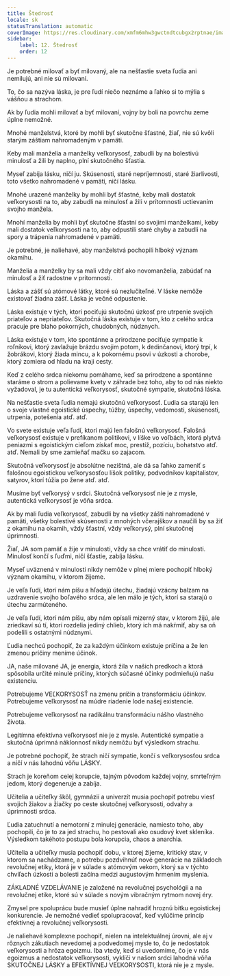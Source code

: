 ```yaml
---
title: Štedrosť
locale: sk
statusTranslation: automatic
coverImage: https://res.cloudinary.com/xmfm6mhw3gwctndtcubgx2rptnae/image/upload/v1740337243/small_cover_educacion_fundamental_a051170f1c.webp
sidebar:
    label: 12. Štedrosť
    order: 12
---
```

Je potrebné milovať a byť milovaný, ale na nešťastie sveta ľudia ani nemilujú, ani nie sú milovaní.

To, čo sa nazýva láska, je pre ľudí niečo neznáme a ľahko si to mýlia s vášňou a strachom.

Ak by ľudia mohli milovať a byť milovaní, vojny by boli na povrchu zeme úplne nemožné.

Mnohé manželstvá, ktoré by mohli byť skutočne šťastné, žiaľ, nie sú kvôli starým záštiam nahromadeným v pamäti.

Keby mali manželia a manželky veľkorysosť, zabudli by na bolestivú minulosť a žili by naplno, plní skutočného šťastia.

Myseľ zabíja lásku, ničí ju. Skúsenosti, staré nepríjemnosti, staré žiarlivosti, toto všetko nahromadené v pamäti, ničí lásku.

Mnohé urazené manželky by mohli byť šťastné, keby mali dostatok veľkorysosti na to, aby zabudli na minulosť a žili v prítomnosti uctievaním svojho manžela.

Mnohí manželia by mohli byť skutočne šťastní so svojimi manželkami, keby mali dostatok veľkorysosti na to, aby odpustili staré chyby a zabudli na spory a trápenia nahromadené v pamäti.

Je potrebné, je naliehavé, aby manželstvá pochopili hlboký význam okamihu.

Manželia a manželky by sa mali vždy cítiť ako novomanželia, zabúdať na minulosť a žiť radostne v prítomnosti.

Láska a zášť sú atómové látky, ktoré sú nezlučiteľné. V láske nemôže existovať žiadna zášť. Láska je večné odpustenie.

Láska existuje v tých, ktorí pociťujú skutočnú úzkosť pre utrpenie svojich priateľov a nepriateľov. Skutočná láska existuje v tom, kto z celého srdca pracuje pre blaho pokorných, chudobných, núdznych.

Láska existuje v tom, kto spontánne a prirodzene pociťuje sympatie k roľníkovi, ktorý zavlažuje brázdu svojim potom, k dedinčanovi, ktorý trpí, k žobrákovi, ktorý žiada mincu, a k pokornému psovi v úzkosti a chorobe, ktorý zomiera od hladu na kraji cesty.

Keď z celého srdca niekomu pomáhame, keď sa prirodzene a spontánne staráme o strom a polievame kvety v záhrade bez toho, aby to od nás niekto vyžadoval, je tu autentická veľkorysosť, skutočné sympatie, skutočná láska.

Na nešťastie sveta ľudia nemajú skutočnú veľkorysosť. Ľudia sa starajú len o svoje vlastné egoistické úspechy, túžby, úspechy, vedomosti, skúsenosti, utrpenia, potešenia atď. atď.

Vo svete existuje veľa ľudí, ktorí majú len falošnú veľkorysosť. Falošná veľkorysosť existuje v prefíkanom politikovi, v líške vo voľbách, ktorá plytvá peniazmi s egoistickým cieľom získať moc, prestíž, pozíciu, bohatstvo atď. atď. Nemali by sme zamieňať mačku so zajacom.

Skutočná veľkorysosť je absolútne nezištná, ale dá sa ľahko zameniť s falošnou egoistickou veľkorysosťou líšok politiky, podvodníkov kapitalistov, satyrov, ktorí túžia po žene atď. atď.

Musíme byť veľkorysý v srdci. Skutočná veľkorysosť nie je z mysle, autentická veľkorysosť je vôňa srdca.

Ak by mali ľudia veľkorysosť, zabudli by na všetky zášti nahromadené v pamäti, všetky bolestivé skúsenosti z mnohých včerajškov a naučili by sa žiť z okamihu na okamih, vždy šťastní, vždy veľkorysý, plní skutočnej úprimnosti.

Žiaľ, JA som pamäť a žije v minulosti, vždy sa chce vrátiť do minulosti. Minulosť končí s ľuďmi, ničí šťastie, zabíja lásku.

Myseľ uväznená v minulosti nikdy nemôže v plnej miere pochopiť hlboký význam okamihu, v ktorom žijeme.

Je veľa ľudí, ktorí nám píšu a hľadajú útechu, žiadajú vzácny balzam na uzdravenie svojho boľavého srdca, ale len málo je tých, ktorí sa starajú o útechu zarmúteného.

Je veľa ľudí, ktorí nám píšu, aby nám opísali mizerný stav, v ktorom žijú, ale zriedkaví sú tí, ktorí rozdelia jediný chlieb, ktorý ich má nakŕmiť, aby sa oň podelili s ostatnými núdznymi.

Ľudia nechcú pochopiť, že za každým účinkom existuje príčina a že len zmenou príčiny meníme účinok.

JA, naše milované JA, je energia, ktorá žila v našich predkoch a ktorá spôsobila určité minulé príčiny, ktorých súčasné účinky podmieňujú našu existenciu.

Potrebujeme VEĽKORYSOSŤ na zmenu príčin a transformáciu účinkov. Potrebujeme veľkorysosť na múdre riadenie lode našej existencie.

Potrebujeme veľkorysosť na radikálnu transformáciu nášho vlastného života.

Legitímna efektívna veľkorysosť nie je z mysle. Autentické sympatie a skutočná úprimná náklonnosť nikdy nemôžu byť výsledkom strachu.

Je potrebné pochopiť, že strach ničí sympatie, končí s veľkorysosťou srdca a ničí v nás lahodnú vôňu LÁSKY.

Strach je koreňom celej korupcie, tajným pôvodom každej vojny, smrteľným jedom, ktorý degeneruje a zabíja.

Učitelia a učiteľky škôl, gymnázií a univerzít musia pochopiť potrebu viesť svojich žiakov a žiačky po ceste skutočnej veľkorysosti, odvahy a úprimnosti srdca.

Ľudia zatuchnutí a nemotorní z minulej generácie, namiesto toho, aby pochopili, čo je to za jed strachu, ho pestovali ako osudový kvet skleníka. Výsledkom takéhoto postupu bola korupcia, chaos a anarchia.

Učitelia a učiteľky musia pochopiť dobu, v ktorej žijeme, kritický stav, v ktorom sa nachádzame, a potrebu pozdvihnúť nové generácie na základoch revolučnej etiky, ktorá je v súlade s atómovým vekom, ktorý sa v týchto chvíľach úzkosti a bolesti začína medzi augustovým hrmením myslenia.

ZÁKLADNÉ VZDELÁVANIE je založené na revolučnej psychológii a na revolučnej etike, ktoré sú v súlade s novým vibračným rytmom novej éry.

Zmysel pre spoluprácu bude musieť úplne nahradiť hroznú bitku egoistickej konkurencie. Je nemožné vedieť spolupracovať, keď vylúčime princíp efektívnej a revolučnej veľkorysosti.

Je naliehavé komplexne pochopiť, nielen na intelektuálnej úrovni, ale aj v rôznych zákutiach nevedomej a podvedomej mysle to, čo je nedostatok veľkorysosti a hrôza egoizmu. Iba vtedy, keď si uvedomíme, čo je v nás egoizmus a nedostatok veľkorysosti, vyklíči v našom srdci lahodná vôňa SKUTOČNEJ LÁSKY a EFEKTÍVNEJ VEĽKORYSOSTI, ktorá nie je z mysle.

